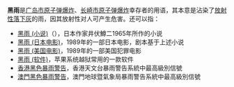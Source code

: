 '''黑雨'''是[[广岛市原子弹爆炸|广岛市原子弹爆炸]]、[[长崎市原子弹爆炸|长崎市原子弹爆炸]]幸存者的用语，其本意是沾染了[[放射性落下灰|放射性落下灰]]的雨，因其放射性对人可产生危害。还可以指：
* [[黑雨_(小说)|黑雨 (小说)]]（{{lang|ja|黒い雨}}），日本作家井伏鱒二1965年所作的小说
* [[黑雨_(日本电影)|黑雨 (日本电影)]]，1989年的一部日本电影，剧本基于上述小说
* [[黑雨_(美国电影)|黑雨 (美国电影)]]，1989年的一部美国犯罪电影
* [[黑雨_(软件)|黑雨 (软件)]]，苹果系统越狱常用的一款软件
* [[黑色暴雨警告|香港黑色暴雨警告]]，香港天文台暴雨警告系統中最高級別信號
* [[澳門暴雨警告信號|澳門黑色暴雨警告]]，澳門地球暨氣象局暴雨警告系統中最高級別信號

{{Disambiguation|Cat=二字消歧义}}